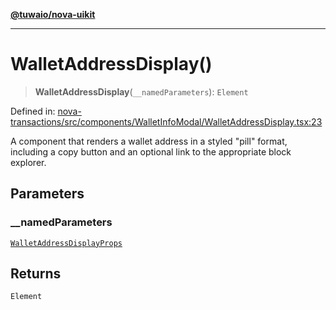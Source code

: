 [**@tuwaio/nova-uikit**](../../../README.md)

***

# WalletAddressDisplay()

> **WalletAddressDisplay**(`__namedParameters`): `Element`

Defined in: [nova-transactions/src/components/WalletInfoModal/WalletAddressDisplay.tsx:23](https://github.com/TuwaIO/nova-uikit/blob/fd695363130fe46e904dd8d459ca0673901ff3c3/packages/nova-transactions/src/components/WalletInfoModal/WalletAddressDisplay.tsx#L23)

A component that renders a wallet address in a styled "pill" format,
including a copy button and an optional link to the appropriate block explorer.

## Parameters

### \_\_namedParameters

[`WalletAddressDisplayProps`](../type-aliases/WalletAddressDisplayProps.md)

## Returns

`Element`
